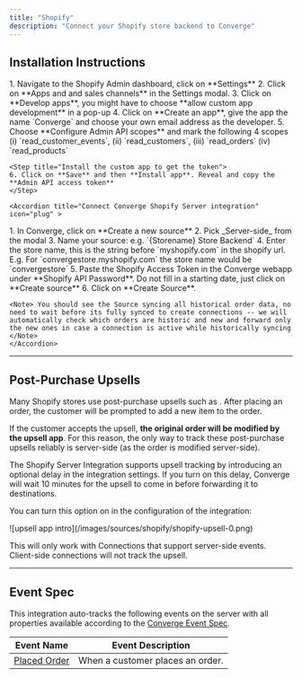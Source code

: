 ```yaml
---
title: "Shopify"
description: "Connect your Shopify store backend to Converge"
---
```



## Installation Instructions

<AccordionGroup>
    <Accordion title="Retrieve a Shopify Access Token" icon="key">
    <Steps>
       <Step title="Create a custom Shopify app">
        1. Navigate to the Shopify Admin dashboard, click on **Settings**
        2. Click on **Apps and and sales channels** in the Settings modal.
        3. Click on **Develop apps**, you might have to choose **allow custom app development** in a pop-up
        4. Click on **Create an app**, give the app the name `Converge` and choose your own email address as the developer.
    </Step>
    <Step title="Configure the correct scopes">
        5. Choose **Configure Admin API scopes** and mark the following 4 scopes (i) `read_customer_events`, (ii) `read_customers`, (iii) `read_orders` (iv) `read_products`
    </Step>

    <Step title="Install the custom app to get the token"> 
    6. Click on **Save** and then **Install app**. Reveal and copy the **Admin API access token**
    </Step>

</Steps>
   </Accordion >

    <Accordion title="Connect Converge Shopify Server integration" icon="plug" >

  <Steps>
    <Step title="Create a new Server-side source in Converge">
      1. In Converge, click on **Create a new source**
        2. Pick _Server-side_ from the modal
        3. Name your source: e.g. `{Storename} Store Backend`
    </Step>
    <Step title="Connect the Source">
        4. Enter the store name, this is the string before `myshopify.com` in the shopify url. E.g. For `convergestore.myshopify.com` the store name would be `convergestore`
        5. Paste the Shopify Access Token in the Converge webapp under **Shopify API Password**. Do not fill in a starting date, just click on **Create source**
        6. Click on **Create Source**.
    </Step>
    </Steps>

    <Note> You should see the Source syncing all historical order data, no need to wait before its fully synced to create connections -- we will automatically check which orders are historic and new and forward only the new ones in case a connection is active while historically syncing </Note>
    </Accordion> 

   </AccordionGroup>

---

## Post-Purchase Upsells

Many Shopify stores use post-purchase upsells such as <OutboundLink linkText="Zipify" linkUrl="https://zipify.com/apps/ocu/"/>.
After placing an order, the customer will be prompted to add a new item to the order. 

If the customer accepts the upsell, **the original order will be modified by the upsell app**.
For this reason, the only way to track these post-purchase upsells reliably is server-side (as the order is modified server-side).

The Shopify Server Integration supports upsell tracking by introducing an optional delay in the integration settings. 
If you turn on this delay, Converge will wait 10 minutes for the upsell to come in before forwarding it to destinations. 

You can turn this option on in the configuration of the integration:

<Frame>
![upsell app intro](/images/sources/shopify/shopify-upsell-0.png)
</Frame>

<Note> This will only work with Connections that support server-side events. Client-side connections will not track the upsell. </Note>

---

## Event Spec

This integration auto-tracks the following events on the server with all properties available according to the [Converge Event Spec](/sources/converge-spec).

| Event Name                                          | Event Description                |
| --------------------------------------------------- | -------------------------------- |
| [Placed Order](/sources/converge-spec#placed-order) | When a customer places an order. |


